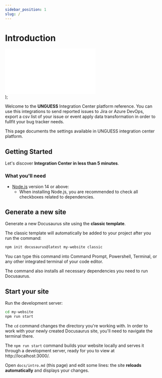 ```yaml
---
sidebar_position: 1
slug: /
---
```


# Introduction

  <div 
    style={{position: 'relative', paddingBottom: '53.59375000000001%', height: '0'}}
  >
    <iframe src={video} frameborder="0" webkitallowfullscreen mozallowfullscreen allowfullscreen style={{position: 'absolute', top: 0, left: 0, width: '80%', height: '80%'}}>
      </iframe>
  </div>
);

Welcome to the **UNGUESS** Integration Center platform reference. You can use this integrations to send reported issues to Jira or Azure DevOps, export a csv list of your issue or event apply data transformation in order to fullfit your bug tracker needs. 

This page documents the settings available in UNGUESS integration center platform.

## Getting Started

Let's discover **Integration Center in less than 5 minutes**.

<VideoPlayer video="https://www.loom.com/embed/fdd9611dcac146d08bafa0faa8705e7e?hide_owner=true&hide_share=true&hide_title=true&hideEmbedTopBar=true" />

### What you'll need

- [Node.js](https://nodejs.org/en/download/) version 14 or above:
  - When installing Node.js, you are recommended to check all checkboxes related to dependencies.

## Generate a new site

Generate a new Docusaurus site using the **classic template**.

The classic template will automatically be added to your project after you run the command:

```bash
npm init docusaurus@latest my-website classic
```

You can type this command into Command Prompt, Powershell, Terminal, or any other integrated terminal of your code editor.

The command also installs all necessary dependencies you need to run Docusaurus.

## Start your site

Run the development server:

```bash
cd my-website
npm run start
```

The `cd` command changes the directory you're working with. In order to work with your newly created Docusaurus site, you'll need to navigate the terminal there.

The `npm run start` command builds your website locally and serves it through a development server, ready for you to view at http://localhost:3000/.

Open `docs/intro.md` (this page) and edit some lines: the site **reloads automatically** and displays your changes.
